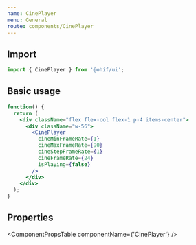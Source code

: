 ```yaml
---
name: CinePlayer
menu: General
route: components/CinePlayer
---
```




## Import

```javascript
import { CinePlayer } from '@ohif/ui';
```

## Basic usage

```jsx live
function() {
  return (
    <div className="flex flex-col flex-1 p-4 items-center">
      <div className="w-56">
        <CinePlayer
          cineMinFrameRate={1}
          cineMaxFrameRate={90}
          cineStepFrameRate={1}
          cineFrameRate={24}
          isPlaying={false}
        />
      </div>
    </div>
  );
}
```

## Properties

<ComponentPropsTable componentName={'CinePlayer'} />
